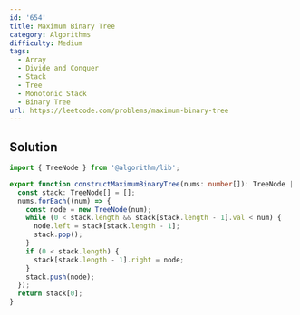 ```yaml
---
id: '654'
title: Maximum Binary Tree
category: Algorithms
difficulty: Medium
tags:
  - Array
  - Divide and Conquer
  - Stack
  - Tree
  - Monotonic Stack
  - Binary Tree
url: https://leetcode.com/problems/maximum-binary-tree
---
```


## Solution

```typescript showLineNumbers
import { TreeNode } from '@algorithm/lib';

export function constructMaximumBinaryTree(nums: number[]): TreeNode | null {
  const stack: TreeNode[] = [];
  nums.forEach((num) => {
    const node = new TreeNode(num);
    while (0 < stack.length && stack[stack.length - 1].val < num) {
      node.left = stack[stack.length - 1];
      stack.pop();
    }
    if (0 < stack.length) {
      stack[stack.length - 1].right = node;
    }
    stack.push(node);
  });
  return stack[0];
}
```
